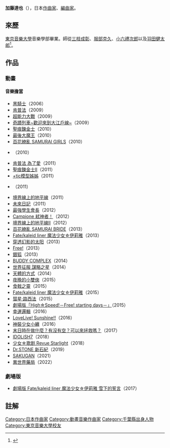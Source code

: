 {{blpsources|time=2020-12-01}}
{{Japanese|japanese=加藤 達也|kana=かとう たつや|romaji=Katoo Tatsuya}}
'''加藤達也'''（{{bd|1980年|7月28日}}），日本[[作曲家|作曲家]]、[[編曲家|編曲家]]。

== 來歷 ==
[[東京音樂大學|東京音樂大學]]音樂學部畢業。師從[[三枝成彰|三枝成彰]]、[[服部克久|服部克久]]、[[小六禮次郎|小六禮次郎]]以及[[羽田健太郎|羽田健太郎]]<ref>{{Cite web |url=http://www.geneitaiyo.com/music/ |title=Music｜オリジナルアニメーション「幻影ヲ駆ケル太陽」公式サイト |accessdate=2013-09-19 |archive-date=2019-04-18 |archive-url=https://web.archive.org/web/20190418100009/https://www.geneitaiyo.com/music/ |dead-url=no }}</ref>。

== 作品 ==
=== 動畫 ===
==== 音樂擔當 ====
* [[黑騎士_(動畫)|黑騎士]]（2006）
* [[肯普法|肯普法]]（2009）
* [[超能力大戰|超能力大戰]]（2009）
* [[奇蹟列車|奇蹟列車~歡迎來到大江戶線~]]（2009）
* [[聖痕鍊金士|聖痕鍊金士]]（2010）
* [[最後大魔王|最後大魔王]]（2010）
* [[百花繚亂_SAMURAI_GIRLS|百花繚亂 SAMURAI GIRLS]]（2010）
* {{lang|ja|[[グラール騎士団|グラール騎士団]]}}（2010）
* [[肯普法|肯普法 為了愛]]（2011）
* [[聖痕鍊金士|聖痕鍊金士II]]（2011）
* [[+tic模型姊姊|+tic模型姊姊]]（2011）
* {{lang|ja|[[初音島|T.P.さくら 〜タイムパラディンさくら〜]]}}（2011）
* [[境界線上的地平線|境界線上的地平線]]（2011）
* [[未來日記|未來日記]]（2011）
* [[最強學生會長|最強學生會長]]（2012）
* [[Campione_弒神者！|Campione 弒神者！]]（2012）
* [[境界線上的地平線|境界線上的地平線II]]（2012）
* [[百花繚亂_SAMURAI_GIRLS|百花繚亂 SAMURAI BRIDE]]（2013）
* [[Fate/kaleid_liner_魔法少女☆伊莉雅|Fate/kaleid liner 魔法少女☆伊莉雅]]（2013）
* [[穿透幻影的太阳|穿透幻影的太阳]]（2013）
* [[Free!|Free!]]（2013）
* [[銀狐_(漫畫)|銀狐]]（2013）
* [[BUDDY_COMPLEX|BUDDY COMPLEX]]（2014）
* [[世界征服_謀略之星|世界征服 謀略之星]]（2014）
* [[天體的方式|天體的方式]]（2014）
* [[夜晚的小雙俠|夜晚的小雙俠]]（2015）
* [[食戟之靈|食戟之靈]]（2015）
*[[Fate/kaleid_liner_魔法少女☆伊莉雅|Fate/kaleid liner 魔法少女☆伊莉雅]]（2015）
*[[彗星·路西法|彗星·路西法]]（2015）
*[[Free!|劇場版「High☆Speed!－Free! starting days－」]]（2015）
*[[幸運邏輯|幸運邏輯]]（2016）
*[[LoveLive!_Sunshine!!|LoveLive! Sunshine!!]]（2016）
*[[神裝少女小纏|神裝少女小纏]]（2016）
*[[末日時在做什麼？有沒有空？可以來拯救嗎？|末日時在做什麼？有沒有空？可以來拯救嗎？]]（2017）
*[[IDOLiSH7|IDOLiSH7]]（2018）
*[[少女☆歌剧_Revue_Starlight|少女☆歌剧 Revue Starlight]]（2018）
*[[Dr.STONE_新石紀|Dr.STONE 新石紀]]（2019）
*[[SAKUGAN|SAKUGAN]]（2021）
*[[異世界藥局|異世界藥局]]（2022）

=== 劇場版 ===
* [[Fate/kaleid_liner_魔法少女☆伊莉雅|劇場版 Fate/kaleid liner 魔法少女☆伊莉雅 雪下的誓言]]（2017）

== 註解 ==
{{Reflist|2}}

{{Authority control}}
{{DEFAULTSORT:kato tatsuya}}
[[Category:日本作曲家|Category:日本作曲家]]
[[Category:動畫音樂作曲家|Category:動畫音樂作曲家]]
[[Category:千葉縣出身人物|Category:千葉縣出身人物]]
[[Category:東京音樂大學校友|Category:東京音樂大學校友]]